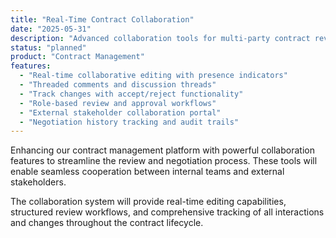 ```yaml
---
title: "Real-Time Contract Collaboration"
date: "2025-05-31"
description: "Advanced collaboration tools for multi-party contract review and negotiation."
status: "planned"
product: "Contract Management"
features:
  - "Real-time collaborative editing with presence indicators"
  - "Threaded comments and discussion threads"
  - "Track changes with accept/reject functionality"
  - "Role-based review and approval workflows"
  - "External stakeholder collaboration portal"
  - "Negotiation history tracking and audit trails"
---
```


Enhancing our contract management platform with powerful collaboration features to streamline the review and negotiation process. These tools will enable seamless cooperation between internal teams and external stakeholders.

The collaboration system will provide real-time editing capabilities, structured review workflows, and comprehensive tracking of all interactions and changes throughout the contract lifecycle.
